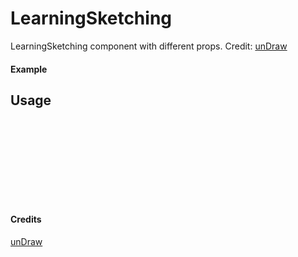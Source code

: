 
<Meta of={LearningSketching} title="unDraw/LearningSketching" />

# LearningSketching

LearningSketching component with different props.
Credit: [unDraw](https://undraw.co/illustrations)

#### Example

<Canvas of={LearningSketching.Primary} />

## Usage

```ts
import { LearningSketching } from "yadl-ui";

const Example = () => {
  return (
      <LearningSketching />
  );
};

export default Example;
```

#### Credits
[unDraw](https://undraw.co/illustrations)
